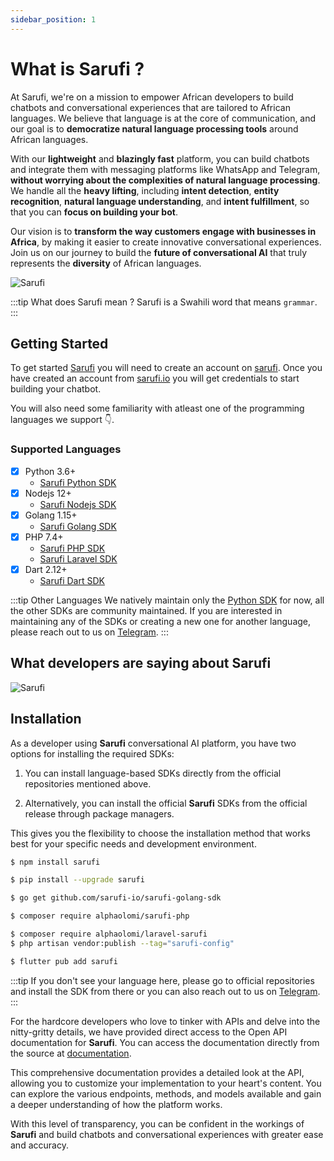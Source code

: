 ```yaml
---
sidebar_position: 1
---
```



# What is Sarufi ?

At Sarufi, we're on a mission to empower African developers to build chatbots and conversational experiences that are tailored to African languages. We believe that language is at the core of communication, and our goal is to **democratize natural language processing tools** around African languages.

With our **lightweight** and **blazingly fast** platform, you can build chatbots and integrate them with messaging platforms like WhatsApp and Telegram, **without worrying about the complexities of natural language processing**. We handle all the **heavy lifting**, including **intent detection**, **entity recognition**, **natural language understanding**, and **intent fulfillment**, so that you can **focus on building your bot**.

Our vision is to **transform the way customers engage with businesses in Africa**, by making it easier to create innovative conversational experiences. Join us on our journey to build the **future of conversational AI** that truly represents the **diversity** of African languages.

![Sarufi](/img/undraw_artificial_intelligence_re_enpp.svg)

:::tip What does Sarufi mean ?
Sarufi is a Swahili word that means `grammar`.
:::

## Getting Started

To get started [Sarufi](https://sarufi.io/) you will need to create an account on [sarufi](https://sarufi.io/register). Once you have created an account from [sarufi.io](https://sarufi.io/) you will get credentials to start building your chatbot.

You will also need some familiarity with atleast one of the programming languages we support 👇.

### Supported Languages

- [x] Python 3.6+
  - [Sarufi Python SDK](https://github.com/sarufi-io/sarufi-python-sdk)
- [x] Nodejs 12+
  - [Sarufi Nodejs SDK](https://github.com/sarufi-io/sarufi-js)
- [x] Golang 1.15+
  - [Sarufi Golang SDK](https://github.com/sarufi-io/sarufi-golang-sdk)
- [x] PHP 7.4+
  - [Sarufi PHP SDK](https://github.com/sarufi-io/sarufi-php)
  - [Sarufi Laravel SDK](https://github.com/sarufi-io/laravel-sarufi)
- [x] Dart 2.12+
  - [Sarufi Dart SDK](https://github.com/sarufi-io/sarufi-dart-sdk)

:::tip Other Languages
We natively maintain only the [Python SDK](https://github.com/sarufi-io/sarufi-python-sdk) for now, all the other SDKs are community maintained.
If you are interested in maintaining any of the SDKs or creating a new one for another language,
please reach out to us on [Telegram](https://t.me/neurotechafrica).
:::

## What developers are saying about Sarufi

![Sarufi](/img/wekesa.png)

## Installation

As a developer using **Sarufi** conversational AI platform, you have two options for installing the required SDKs:

1. You can install language-based SDKs directly from the official repositories mentioned above.

2. Alternatively, you can install the official **Sarufi** SDKs from the official release through package managers.

This gives you the flexibility to choose the installation method that works best for your specific needs and development environment.

<Tabs>
<TabItem value="js" label="JavaScript">

```bash
$ npm install sarufi
```

</TabItem>

<TabItem value="py" label="Python">

```bash
$ pip install --upgrade sarufi
```

</TabItem>

<TabItem value="go" label="Golang">

```bash
$ go get github.com/sarufi-io/sarufi-golang-sdk
```

</TabItem>

<TabItem value="php-laravel" label="PHP">

```bash
$ composer require alphaolomi/sarufi-php
```

</TabItem>

<TabItem value="php" label="Laravel">

```bash
$ composer require alphaolomi/laravel-sarufi
$ php artisan vendor:publish --tag="sarufi-config"
```

</TabItem>

<TabItem value="dart" label="Dart">

```bash
$ flutter pub add sarufi
```

</TabItem>

</Tabs>

:::tip
If you don't see your language here, please go to official repositories and install the SDK from there or you can also reach out to us on [Telegram](https://t.me/neurotechafrica).
:::

For the hardcore developers who love to tinker with APIs and delve into the nitty-gritty details, we have provided direct access to the Open API documentation for **Sarufi**. You can access the documentation directly from the source at [documentation](https://neurotech-africa.stoplight.io/docs/sarufi/).

This comprehensive documentation provides a detailed look at the API, allowing you to customize your implementation to your heart's content. You can explore the various endpoints, methods, and models available and gain a deeper understanding of how the platform works.

With this level of transparency, you can be confident in the workings of **Sarufi** and build chatbots and conversational experiences with greater ease and accuracy.
